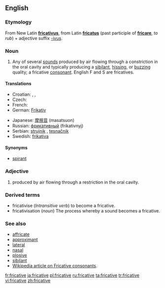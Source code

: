 ==English==

===Etymology===
From New Latin '''[[fricativus]]''', from Latin '''[[fricatus]]''' (past participle of '''[[fricare]]''', ''to rub'') + adjective suffix [[-ivus]].

===Noun===
{{en-noun}}
# {{phonetics}} Any of several [[sound]]s produced by air flowing through a constriction in the oral cavity and typically producing a [[sibilant]], [[hissing]], or [[buzzing]] quality; a fricative [[consonant]]. English F and S are fricatives.

====Translations====
{{trans-top|consonant}}
* Croatian: {{t-|hr|frikativ|m}}, {{t-|hr|strujnik|m}}, {{t-|hr|tjesnačnik|m}}
* Czech: {{t-|cs|frikativa|f}}
* French: {{t|fr|fricative|f}}
* German: [[Frikativ]] {{m}}
{{trans-mid}}
* Japanese: [[摩擦音]] (masatsuon)
* Russian: [[фрикативный]] (frikativnyj) {{m}}
* Serbian: [[strujnik]] {{m}}, [[tesnačnik]] {{m}}
* Swedish: [[frikativa]] {{c}}
{{trans-bottom}}

====Synonyms====
*[[spirant]]

===Adjective===
{{en-adj}}

# {{phonetics}} produced by air flowing through a restriction in the oral cavity.

===Derived terms===
*fricativise (''Intransitive verb'') to become a fricative.
*fricativisation (''noun'') The process whereby a sound becomes a fricative.

===See also===
*[[affricate]]
*[[approximant]]
*[[lateral]]
*[[nasal]]
*[[plosive]]
*[[sibilant]]
*[[w:fricative consonant|Wikipedia article on Fricative consonants]].

[[fr:fricative]]
[[ja:fricative]]
[[pl:fricative]]
[[ru:fricative]]
[[ta:fricative]]
[[tr:fricative]]
[[vi:fricative]]
[[zh:fricative]]